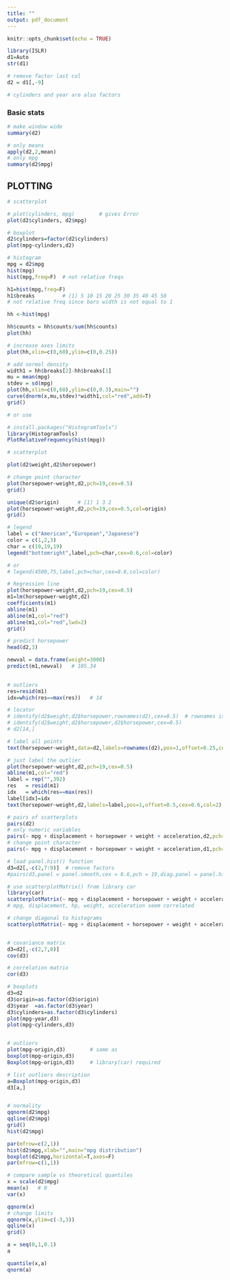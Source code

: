 ```yaml
---
title: ""
output: pdf_document
---
```


```r
knitr::opts_chunk$set(echo = TRUE)
```

```r
library(ISLR)
d1=Auto
str(d1)

# remove factor last col
d2 = d1[,-9] 

# cylinders and year are also factors
```
### Basic stats 

```r
# make window wide
summary(d2)

# only means
apply(d2,2,mean)
# only mpg
summary(d2$mpg)
```
\newpage
## PLOTTING
```r

# scatterplot

# plot(cylinders, mpg)        # gives Error 
plot(d2$cylinders, d2$mpg)

# boxplot
d2$cylinders=factor(d2$cylinders)
plot(mpg~cylinders,d2)

# histogram
mpg = d2$mpg
hist(mpg)
hist(mpg,freq=F)  # not relative freqs 

h1=hist(mpg,freq=F)
h1$breaks         # [1] 5 10 15 20 25 30 35 40 45 50
# not relative freq since bars width is not equal to 1
```
```r
hh <-hist(mpg)
```
```r
hh$counts = hh$counts/sum(hh$counts)
plot(hh)

# increase axes limits
plot(hh,xlim=c(0,60),ylim=c(0,0.25))

# add normal density
width1 = hh$breaks[2]-hh$breaks[1]
mu = mean(mpg)
stdev = sd(mpg)
plot(hh,xlim=c(0,60),ylim=c(0,0.3),main="")
curve(dnorm(x,mu,stdev)*width1,col="red",add=T)
grid()

# or use

# install.packages("HistogramTools")
library(HistogramTools)
PlotRelativeFrequency(hist(mpg))

# scatterplot

plot(d2$weight,d2$horsepower)

# change point character
plot(horsepower~weight,d2,pch=19,cex=0.5)
grid()

unique(d2$origin)      # [1] 1 3 2
plot(horsepower~weight,d2,pch=19,cex=0.5,col=origin)
grid()

# legend
label = c("American","European","Japanese")
color = c(1,2,3)
char = c(19,19,19)
legend("bottomright",label,pch=char,cex=0.6,col=color)

# or
# legend(4500,75,label,pch=char,cex=0.6,col=color) 

# Regression line
plot(horsepower~weight,d2,pch=19,cex=0.5)
m1=lm(horsepower~weight,d2)
coefficients(m1)
abline(m1)
abline(m1,col="red")
abline(m1,col="red",lwd=2)
grid()

# predict horsepower 
head(d2,3)

newval = data.frame(weight=3000)
predict(m1,newval)   # 105.34

          
# outliers
res=resid(m1)
idx=which(res==max(res))   # 14

# locator
# identify(d2$weight,d2$horsepower,rownames(d2),cex=0.5)  # rownames is default id
# identify(d2$weight,d2$horsepower,d2$horsepower,cex=0.5)
# d2[14,]

# label all points
text(horsepower~weight,data=d2,labels=rownames(d2),pos=1,offset=0.25,cex=0.5)

# just label the outlier
plot(horsepower~weight,d2,pch=19,cex=0.5)
abline(m1,col="red")
label = rep("",392)
res   = resid(m1)
idx   = which(res==max(res))
label[idx]=idx
text(horsepower~weight,d2,labels=label,pos=1,offset=0.5,cex=0.6,col=2)

# pairs of scatterplots
pairs(d2)
# only numeric variables
pairs(~ mpg + displacement + horsepower + weight + acceleration,d2,pch=19,cex=0.5)
# change point character
pairs(~ mpg + displacement + horsepower + weight + acceleration,d1,pch=19,cex=0.5,col=d1$origin)

# load panel.hist() function
d3=d2[,-c(2,7:9)]  # remove factors
#pairs(d3,panel = panel.smooth,cex = 0.6,pch = 19,diag.panel = panel.hist,cex.labels = 0.8,font.labels = 1)

# use scatterplotMatrix() from library car
library(car)
scatterplotMatrix(~ mpg + displacement + horsepower + weight + acceleration,d2,pch=19,cex=0.5)
# mpg, displacement, hp, weight, acceleration seem correlated

# change diagonal to histograms
scatterplotMatrix(~ mpg + displacement + horsepower + weight + acceleration,d2,pch=19,cex=0.5,diagonal="histogram")


# covariance matrix
d3=d2[,-c(2,7,8)]
cov(d3)

# correlation matrix
cor(d3)

# boxplots
d3=d2
d3$origin=as.factor(d3$origin)
d3$year  =as.factor(d3$year)
d3$cylinders=as.factor(d3$cylinders)
plot(mpg~year,d3)
plot(mpg~cylinders,d3)


# outliers
plot(mpg~origin,d3)        # same as
boxplot(mpg~origin,d3)
Boxplot(mpg~origin,d3)     # library(car) required

# list outliers description
a=Boxplot(mpg~origin,d3)
d3[a,]


# normality
qqnorm(d2$mpg)
qqline(d2$mpg)
grid()
hist(d2$mpg)

par(mfrow=c(2,1))
hist(d2$mpg,xlab="",main="mpg distribution")
boxplot(d2$mpg,horizontal=T,axes=F)
par(mfrow=c(1,1))

# compare sample vs theoretical quantiles
x = scale(d2$mpg)
mean(x)   # 0
var(x)

qqnorm(x)
# change limits
qqnorm(x,ylim=c(-3,3))
qqline(x)
grid()

a = seq(0,1,0.1)
a

quantile(x,a)
qnorm(a)
```

